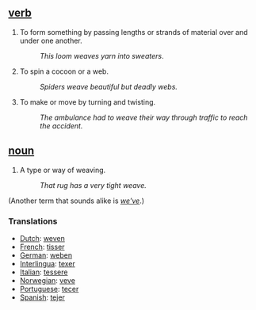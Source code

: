 ==[[verb]]==
#To form something by passing lengths or strands of material over and under one another. 
#:''This loom weaves yarn into sweaters''. 
#To spin a cocoon or a web. 
#:''Spiders weave beautiful but deadly webs.'' 
#To make or move by turning and twisting. 
#:''The ambulance had to weave their way through traffic to reach the accident.'' 

==[[noun]]==
#­A type or way of weaving. 
#:''That rug has a very tight weave.'' 

(Another term that sounds alike is ''[[weve|we've]]''.) 


===Translations===
*[[Dutch]]: [[weven]]
*[[French]]: [[tisser]]
*[[German]]: [[weben]]
*[[Interlingua]]: [[texer]]
*[[Italian]]: [[tessere]]
*[[Norwegian]]: [[veve]]
*[[Portuguese]]: [[tecer]]
*[[Spanish]]: [[tejer]]